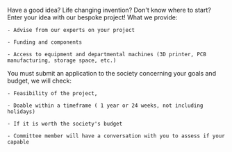 Have a good idea? Life changing invention? Don't know where to start? Enter your idea with our bespoke project! What we provide:

    - Advise from our experts on your project

    - Funding and components 

    - Access to equipment and departmental machines (3D printer, PCB manufacturing, storage space, etc.) 

You must submit an application to the society concerning your goals and budget, we will check:

    - Feasibility of the project, 

    - Doable within a timeframe ( 1 year or 24 weeks, not including holidays)

    - If it is worth the society's budget

    - Committee member will have a conversation with you to assess if your capable
